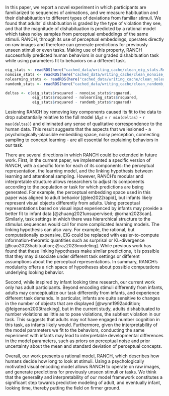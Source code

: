 In this paper, we report a novel experiment in which participants are familiarized to sequences of animations, and we measure habituation and their dishabituation to different types of deviations from familiar stimuli. We found that adults’ dishabituation is graded by the type of violation they see, and that the magnitude of dishabituation is predicted by a rational model which takes noisy samples from perceptual embeddings of the same stimuli. RANCH, through its use of perceptual embeddings, operates directly on raw images and therefore can generate predictions for previously unseen stimuli or even tasks. Making use of this property, RANCH successfully predicted human behaviors in our graded dishabituation task while using parameters fit to behaviors on a different task. 

```r
eig_stats <- readRDS(here("cached_data/writing_cache/clean_eig_stats.Rds"))%>% mutate(across(is.numeric, round, 2))
nonoise_stats <- readRDS(here("cached_data/writing_cache/clean_nonoise_stats.Rds"))%>% mutate(across(is.numeric, round, 2))
nolearning_stats <- readRDS(here("cached_data/writing_cache/clean_nolearning_stats.Rds"))%>% mutate(across(is.numeric, round, 2))
randemb_stats <- readRDS(here("cached_data/writing_cache/clean_randemb_stats.Rds"))%>% mutate(across(is.numeric, round, 2))

deltas <- c(eig_stats$rsquared - nonoise_stats$rsquared, 
            eig_stats$rsquared - nolearning_stats$rsquared, 
            eig_stats$rsquared - randemb_stats$rsquared)


```

Lesioning RANCH by removing key components caused its fit to the data to drop substantially relative to the full model ($\Delta_{R^2}$ = `r min(deltas)` - `r max(deltas)`) and eliminated any sense of qualitative correspondence to the human data. This result suggests that the aspects that we lesioned - a psychologically-plausible embedding space, noisy perception, connecting sampling to concept learning - are all essential for explaining behaviors in our task.

There are several directions in which RANCH could be extended in future work. First, in the current paper, we implemented a specific version of RANCH, with a specific form for each of its components: the perceptual representation, the learning model, and the linking hypothesis between learning and attentional sampling. However, RANCH’s modular and interpretable structure allows researchers to adjust its components according to the population or task for which predictions are being generated. For example, the perceptual embedding space used in this paper was aligned to adult behavior [@lee2022rapid], but infants likely represent visual objects differently from adults. Using perceptual representations based on visual input experienced by infants may provide a better fit to infant data [@zhuang2021unsupervised; @orhan2023can]. Similarly, task settings in which there was hierarchical structure to the stimulus sequences would call for more complicated learning models. The linking hypothesis can also vary. For example, the rational, but computationally expensive, EIG could be replaced with easier-to-compute information-theoretic quantities such as surprisal or KL-divergence [@cao2023habituation; @raz2023modeling]. While previous work has found that these linking hypotheses make similar predictions, it is possible that they may dissociate under different task settings or different assumptions about the perceptual representations. In summary, RANCH’s modularity offers a rich space of hypotheses about possible computations underlying looking behavior. 

Second, while inspired by infant looking time research, our current work only has adult participants. Beyond encoding stimuli differently from infants, adults may conceptualize our task differently from infants, and experience different task demands. In particular, infants are quite sensitive to changes in the number of objects that are displayed [@wynn1992addition; @feigenson2003tracking], but in the current study, adults dishabituated to number violations as little as to pose violations, the subtlest violation in our task. This suggests that adults may not have engaged number cognition in this task, as infants likely would. Furthermore, given the interpretability of the model parameters we fit to the behaviors, conducting the same experiment with infants may lead to interpretable developmental differences in the model parameters, such as priors on perceptual noise and prior uncertainty about the mean and standard deviation of perceptual concepts.

Overall, our work presents a rational model, RANCH, which describes how humans decide how long to look at stimuli. Using a psychologically motivated visual encoding model allows RANCH to operate on raw images, and generate predictions for previously unseen stimuli or tasks. We think that the generality and interpretability of our model framework constitutes a significant step towards predictive modeling of adult, and eventually infant, looking time, thereby putting the field on firmer ground.
